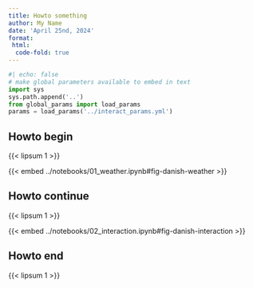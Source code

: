 ```yaml
---
title: Howto something
author: My Name
date: 'April 25nd, 2024'
format:
 html:
  code-fold: true
---
```


```python
#| echo: false
# make global parameters available to embed in text
import sys
sys.path.append('..')
from global_params import load_params
params = load_params('../interact_params.yml')
```


## Howto begin

<!-- Dummy text -->
{{< lipsum 1 >}} 

{{< embed ../notebooks/01_weather.ipynb#fig-danish-weather >}}

## Howto continue

<!-- Dummy text -->
{{< lipsum 1 >}} 

{{< embed ../notebooks/02_interaction.ipynb#fig-danish-interaction >}}

## Howto end

<!-- Dummy text -->
{{< lipsum 1 >}} 

